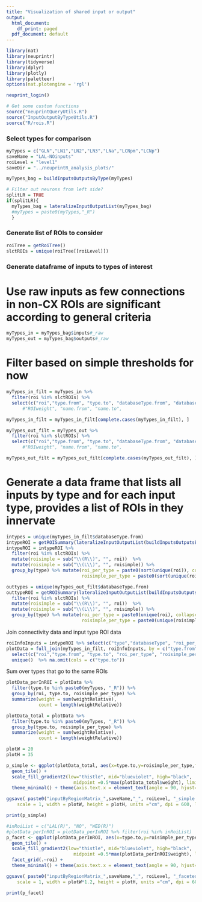 ```yaml
---
title: "Visualization of shared input or output"
output:
  html_document:
    df_print: paged
  pdf_document: default
---
```


```r
library(nat)
library(neuprintr)
library(tidyverse)
library(dplyr)
library(plotly)
library(paletteer)
options(nat.plotengine = 'rgl')
```

```r
neuprint_login()
```

```r
# Get some custom functions
source("neuprintQueryUtils.R")
source("InputOutputByTypeUtils.R")
source("R/rois.R")
```

### Select types for comparison
```r
myTypes = c("GLN","LN1","LN2","LN3","LNa","LCNpm","LCNp")
saveName = "LAL-NOinputs"
roiLevel = "level1"
saveDir = "../neuprintR_analysis_plots/"
```

```r
myTypes_bag = buildInputsOutputsByType(myTypes)

# Filter out neurons from left side?
splitLR = TRUE
if(splitLR){
  myTypes_bag = lateralizeInputOutputList(myTypes_bag)
  #myTypes = paste0(myTypes,"_R")
  }
```

### Generate list of ROIs to consider
```r
roiTree = getRoiTree()
slctROIs = unique(roiTree[[roiLevel]])
```

### Generate dataframe of inputs to types of interest
# Use raw inputs as few connections in non-CX ROIs are significant according to general criteria
```r
myTypes_in = myTypes_bag$inputs#_raw
myTypes_out = myTypes_bag$outputs#_raw
```

# Filter based on simple thresholds for now
```r
myTypes_in_filt = myTypes_in %>% 
  filter(roi %in% slctROIs) %>%
  select(c("roi","type.from", "type.to", "databaseType.from", "databaseType.to", "weightRelative", "weightRelativeTotal")) 
      #"ROIweight", "name.from", "name.to",

myTypes_in_filt = myTypes_in_filt[complete.cases(myTypes_in_filt), ]

myTypes_out_filt = myTypes_out %>% 
  filter(roi %in% slctROIs) %>%
  select(c("roi","type.from", "type.to", "databaseType.from", "databaseType.to", "weightRelative", "weightRelativeTotal")) 
      #"ROIweight", "name.from", "name.to",

myTypes_out_filt = myTypes_out_filt[complete.cases(myTypes_out_filt), ]
```

# Generate a data frame that lists all inputs by type and for each input type, provides a list of ROIs in they innervate
```r
intypes = unique(myTypes_in_filt$databaseType.from)
intypeROI = getROISummary(lateralizeInputOutputList(buildInputsOutputsByType(intypes))) 
intypeROI = intypeROI %>%
  filter(roi %in% slctROIs) %>%
  mutate(roisimple = sub("\\(R\\)", "", roi))  %>% 
  mutate(roisimple = sub("\\(L\\)", "", roisimple)) %>%
  group_by(type) %>% mutate(roi_per_type = paste0(sort(unique(roi)), collapse = "_"),
                            roisimple_per_type = paste0(sort(unique(roisimple)), collapse = "_")) 
```

```r
outtypes = unique(myTypes_out_filt$databaseType.from)
outtypeROI = getROISummary(lateralizeInputOutputList(buildInputsOutputsByType(outtypes))) %>% 
  filter(roi %in% slctROIs) %>%
  mutate(roisimple = sub("\\(R\\)", "", roi))  %>% 
  mutate(roisimple = sub("\\(L\\)", "", roisimple)) %>%
  group_by(type) %>% mutate(roi_per_type = paste0(unique(roi), collapse = "_"),
                            roisimple_per_type = paste0(unique(roisimple), collapse = "_")) 
```

Join connectivity data and input type ROI data
```r
roiInfoInputs = intypeROI %>% select(c("type","databaseType", "roi_per_type","roisimple_per_type")) #%>% unique()
plotData = full_join(myTypes_in_filt, roiInfoInputs, by = c("type.from" = "type", "databaseType.from" = "databaseType")) %>% 
  select(c("roi","type.from", "type.to", "roi_per_type", "roisimple_per_type", "weightRelative", "weightRelativeTotal")) %>%
  unique()  %>% na.omit(cols = c("type.to"))
```

Sum over types that go to the same ROIs
```r
plotData_perInROI = plotData %>% 
  filter(type.to %in% paste0(myTypes, "_R")) %>% 
  group_by(roi, type.to, roisimple_per_type) %>% 
  summarize(weight = sum(weightRelative),
            count = length(weightRelative))

plotData_total = plotData %>% 
  filter(type.to %in% paste0(myTypes, "_R")) %>% 
  group_by(type.to, roisimple_per_type) %>% 
  summarize(weight = sum(weightRelative),
            count = length(weightRelative))

```

```r
plotW = 20
plotH = 35

p_simple <- ggplot(plotData_total, aes(x=type.to,y=roisimple_per_type,fill=weight)) + 
  geom_tile() +
  scale_fill_gradient2(low="thistle", mid="blueviolet", high="black", 
                         midpoint =0.5*max(plotData_total$weight), limits=c(0,max(plotData_total$weight)))  +
  theme_minimal() + theme(axis.text.x = element_text(angle = 90, hjust=0.95,vjust=0.2))

ggsave( paste0("inputByRegionMatrix_",saveName,"_", roiLevel, "_simple.pdf"), plot = p_simple, device='pdf', path = saveDir,
    scale = 1, width = plotW, height = plotH, units ="cm", dpi = 600, limitsize = TRUE)

print(p_simple)

#inRoiList = c("LAL(R)", "NO", "WED(R)")
#plotData_perInROI = plotData_perInROI %>% filter(roi %in% inRoiList)
p_facet <- ggplot(plotData_perInROI, aes(x=type.to,y=roisimple_per_type,fill=weight)) + 
  geom_tile() +
  scale_fill_gradient2(low="thistle", mid="blueviolet", high="black", 
                         midpoint =0.5*max(plotData_perInROI$weight), limits=c(0,max(plotData_perInROI$weight)))  +
  facet_grid(.~roi) + 
  theme_minimal() + theme(axis.text.x = element_text(angle = 90, hjust=0.95,vjust=0.2))

ggsave( paste0("inputByRegionMatrix_",saveName,"_", roiLevel, "_faceted.pdf"), plot = p_facet, device='pdf', path = saveDir,
    scale = 1, width = plotW*1.2, height = plotH, units ="cm", dpi = 600, limitsize = TRUE)

print(p_facet)
```

